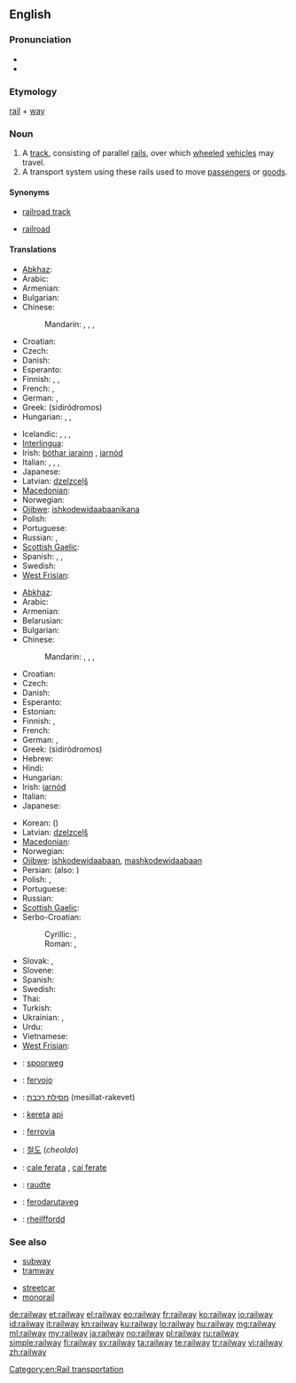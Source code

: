 ==English==

===Pronunciation===
* {{IPA|/ɹeɪlweɪ/}}
* {{audio|en-us-railway.ogg|Audio (US)}}

===Etymology===
[[rail]] + [[way]]

===Noun===
{{wikipedia}}
{{en-noun}}

# A [[track]], consisting of parallel [[rail]]s, over which [[wheeled]] [[vehicle]]s may travel.
# A transport system using these rails used to move [[passenger]]s or [[goods]].

====Synonyms====
* {{sense|track}} [[railroad track]]
* {{sense|system}} {{qualifier|US}} [[railroad]]

====Translations====
{{trans-top|track, consisting of parallel rails}}
* [[Abkhaz]]: {{Cyrl|[[аиҳаамҩа]]}}
* Arabic: {{t|ar|سكة حديدية|f|tr=síkka Hadidíyya}}
* Armenian: {{t-|hy|երկաթուղի|tr=erkat’uġi}}
* Bulgarian: {{t|bg|железопътна линия|f|tr=železopǎ̀tna línija|sc=Cyrl}}
* Chinese:
*: Mandarin: {{t|cmn|鐵路|sc=Hani}},  {{t|cmn|铁路|tr=tiělù|sc=Hani}},  {{t|cmn|鐵道|sc=Hani}},  {{t|cmn|铁道|tr=tiědào|sc=Hani}}
* Croatian: {{t-|hr|željeznica|f}}
* Czech: {{t+|cs|kolej|f}}
* Danish: {{t-|da|jernbane}}
* Esperanto: {{t|eo|fervojo}}
* Finnish: {{t+|fi|rata}}, {{t+|fi|junarata}}, {{t+|fi|rautatie}}
* French: {{t+|fr|chemin de fer|m}},  {{t|fr|réseau ferroviaire|m}}
* German: {{t|de|Eisenbahnlinie|f}},  {{t+|de|Gleis|n}}
* Greek: {{t+|el|σιδηρόδρομος|m}} (sidiródromos)
* Hungarian: {{t+|hu|sín}},  {{t+|hu|vasút}},  {{t+|hu|vasútvonal}}
{{trans-mid}}
* Icelandic: {{t|is|járnbraut|f}}, {{t|is|lestarspor|n}}, {{t|is|járnbani|m}}, {{t|is|járngata}}
* [[Interlingua]]: {{t|ia|ferrovia}}
* Irish: [[bóthar iarainn]] {{m}}, [[iarnód]] {{m}}
* Italian: {{t+|it|binario|m}}, {{t|it|rotaia|f}}, {{t|it|strada ferrata|f}}, {{t|it|ferrovia|f}}
* Japanese: {{t-|ja|線路|tr=senro}}
* Latvian: [[dzelzceļš]] {{m}}
* [[Macedonian]]: {{t-|mk|пруга|f|tr=prúga}}
* Norwegian: {{t+|no|jernbane|m}}
* [[Ojibwe]]: [[ishkodewidaabaanikana]]
* Polish: {{t+|pl|kolej|f}}
* Portuguese: {{t+|pt|ferrovia}}
* Russian: {{t+|ru|железная дорога|f|tr=želéznaja doróga}},  {{t+|ru|колея|f|tr=kolejá}}
* [[Scottish Gaelic]]: {{t-|gd|rathad-iarainn|m|xs=Scottish Gaelic}}
* Spanish: {{t+|es|ferrocarril|m}}, {{qualifier|Latin America}} {{t+|es|riel|m}}, {{qualifier|Spain}} {{t+|es|vía|f}}
* Swedish: {{t+|sv|järnvägsspår|n}}
* [[West Frisian]]: {{t-|fy|spoarwei|c|xs=West Frisian}}
{{trans-bottom}}

{{trans-top|transport system using these rails}}
* [[Abkhaz]]: {{Cyrl|[[аиҳаамҩа]]}}
* Arabic: {{t|ar|سكة حديدية|f|tr=síkka Hadidíyya}}
* Armenian: {{t-|hy|երկաթուղի|tr=erkat’uġi}}
* Belarusian: {{t|be|жалезная дарога|f|tr=žaléznaja daróha|sc=Cyrl}}
* Bulgarian: {{t|bg|железница|f|tr=želéznica|sc=Cyrl}}
* Chinese:
*: Mandarin: {{t|cmn|鐵路|sc=Hani}},  {{t|cmn|铁路|tr=tiělù|sc=Hani}},  {{t|cmn|鐵道|sc=Hani}},  {{t|cmn|铁道|tr=tiědào|sc=Hani}}
* Croatian: {{t-|hr|željeznica|f}}
* Czech: {{t-|cs|železnice|f}}
* Danish: {{t-|da|jernbane}}
* Esperanto: {{t|eo|fervojo}}
* Estonian: {{t-|et|raudtee}}
* Finnish: {{t+|fi|rautatie}}, {{t+|fi|rautatiet|p}}
* French: {{t+|fr|chemin de fer|m}}
* German: {{t+|de|Eisenbahn|f}},  {{t+|de|Bahn|f}}
* Greek: {{t+|el|σιδηρόδρομος|m}} (sidiródromos)
* Hebrew: {{t|he|מסילת רכבת|f|tr=mesillat-rakevet}}
* Hindi: {{t|hi|रेलवे|tr=relve|xs=Hindi}}
* Hungarian: {{t+|hu|vasút}}
* Irish: [[iarnód]] {{m}}
* Italian: {{t+|it|ferrovia|f}}
* Japanese: {{t+|ja|鉄道|tr=[[てつどう]], tetsudō}}
{{trans-mid}}
* Korean: {{t+|ko|철도|tr=cheoldo|sc=Hang}} ({{t|ko|鐵道|sc=Hani}})
* Latvian: [[dzelzceļš]] {{m}}
* [[Macedonian]]: {{t-|mk|железница|f|tr=želéznica}}
* Norwegian: {{t+|no|jernbane|m}}
* [[Ojibwe]]: [[ishkodewidaabaan]], [[mashkodewidaabaan]]
* Persian: {{t-|fa|راه‌آهن|tr=râh âhan|xs=Persian}} (also: {{t-|fa|راه آهن|xs=Persian}})
* Polish: {{t+|pl|kolej|f}}, {{t|pl|kolej żelazna|f}}
* Portuguese: {{t+|pt|ferrovia}}
* Russian: {{t+|ru|железная дорога|f|tr=želéznaja doróga}}
* [[Scottish Gaelic]]: {{t-|gd|rèile|f|xs=Scottish Gaelic}}
* Serbo-Croatian:
*: Cyrillic: {{t|sh|железница|f}}, {{t|sh|жељезница|f}}
*: Roman: {{t|sh|železnica|f}}, {{t|sh|željeznica|f}}
* Slovak: {{t|sk|železnica|f}}, {{t|sk|železničná trať|f}}
* Slovene: {{t|sl|železniško|n}}
* Spanish: {{t+|es|ferrocarril|m}}
* Swedish: {{t+|sv|järnväg|c}}
* Thai: {{t|th|การรถไฟ|tr=gaan rót fai}}
* Turkish: {{t|tr|demiryolu}}
* Ukrainian: {{t|uk|залізниця|f|tr=zaliznýcja|sc=Cyrl}}, {{t|uk|колія|f|tr=kólija|sc=Cyrl}}
* Urdu: {{t|ur|ریلوے|tr=relve|xs=Urdu}}
* Vietnamese: {{t|vi|đường sắt|xs=Vietnamese}}
* [[West Frisian]]: {{t-|fy|spoarwei|c|xs=West Frisian}}
{{trans-bottom}}

{{checktrans-top}}
* {{ttbc|nl}}: [[spoorweg]] {{m}}
* {{ttbc|eo}}: [[fervojo]]
* {{ttbc|he}}: [[מסילת רכבת]] (mesillat-rakevet) {{f}}
* {{ttbc|id}}: [[kereta]] [[api]]
* {{ttbc|ia}}: [[ferrovia]]
* {{ttbc|ko}}: [[철도]] (''cheoldo'')
* {{ttbc|ro}}: [[cale ferata]] {{f}}, [[cai ferate]] {{p}}
* {{ttbc|vep}}: [[raudte]]
* {{ttbc|vo}}: [[ferodarutaveg]]
* {{ttbc|cy}}: [[rheilffordd]] {{f}}
{{trans-bottom}}

===See also===
{{top2}}
* [[subway]]
* [[tramway]]
{{mid2}}
* [[streetcar]]
* [[monorail]]
{{bottom}}

[[Category:en:Rail transportation]]

[[de:railway]]
[[et:railway]]
[[el:railway]]
[[eo:railway]]
[[fr:railway]]
[[ko:railway]]
[[io:railway]]
[[id:railway]]
[[it:railway]]
[[kn:railway]]
[[ku:railway]]
[[lo:railway]]
[[hu:railway]]
[[mg:railway]]
[[ml:railway]]
[[my:railway]]
[[ja:railway]]
[[no:railway]]
[[pl:railway]]
[[ru:railway]]
[[simple:railway]]
[[fi:railway]]
[[sv:railway]]
[[ta:railway]]
[[te:railway]]
[[tr:railway]]
[[vi:railway]]
[[zh:railway]]